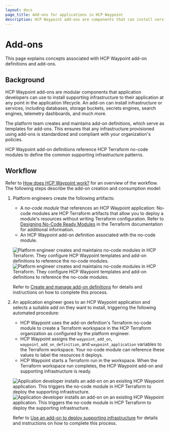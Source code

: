 ```yaml
---
layout: docs
page_title: Add-ons for applications in HCP Waypoint
description: HCP Waypoint add-ons are components that can install services, databases, storage, and other infrastructure during the application lifecycle. Learn how add-ons enhance your deployments.
---
```


# Add-ons

This page explains concepts associated with HCP Waypoint add-on definitions and add-ons.

## Background

HCP Waypoint add-ons are modular components that application developers can use to install supporting infrastructure to their application at any point in the application lifecycle. An add-on can install infrastructure or services, including databases, storage buckets, secrets engines, search engines, telemetry dashboards, and much more. 

The platform team creates and maintains add-on definitions, which serve as templates for add-ons. This ensures that any infrastructure provisioned using add-ons is standardized and compliant with your organization's policies.

HCP Waypoint add-on definitions reference HCP Terraform no-code modules to define the common supporting infrastructure patterns.

## Workflow

Refer to [How does HCP Waypoint work?](/hcp/docs/waypoint) for an overview of the workflow. The following steps describe the add-on creation and consumption model:

1. Platform engineers create the following artifacts:

    - A _no-code module_ that references an HCP Waypoint application: No-code modules are HCP Terraform artifacts that allow you to deploy a module's resources without writing Terraform configuration. Refer to [Designing No-Code Ready Modules](/terraform/cloud-docs/no-code-provisioning/module-design) in the Terraform documentation for additional information.
    - An HCP Waypoint add-on definition associated with the no-code module.

    ![Platform engineer creates and maintains no-code modules in HCP Terraform. They configure HCP Waypoint templates and add-on definitions to reference the no-code modules.](/img/docs/waypoint/diagram-platform-eng-addon-definition.png#light-theme-only)
    ![Platform engineer creates and maintains no-code modules in HCP Terraform. They configure HCP Waypoint templates and add-on definitions to reference the no-code modules.](/img/docs/waypoint/diagram-platform-eng-addon-definition-dark.png#dark-theme-only)

    Refer to [Create and manage add-on definitions](/hcp/docs/waypoint/concepts/add-ons) for details and instructions on how to complete this process.

1. An application engineer goes to an HCP Waypoint application and selects a suitable add on they want to install, triggering the following automated procedure:

      - HCP Waypoint uses the add-on definition's Terraform no-code module to create a Terraform workspace in the HCP Terraform organization as configured by the platform engineer.
      - HCP Waypoint assigns the `waypoint_add_on`, `waypoint_add_on_definition`, and `waypoint_application` variables to the Terraform workspace. Your no-code module can reference these values to label the resources it deploys.
      - HCP Waypoint starts a Terraform run in the workspace. When the Terraform workspace run completes, the HCP Waypoint add-on and supporting infrastructure is ready.

    ![Application developer installs an add-on on an existing HCP Waypoint application. This triggers the no-code module in HCP Terraform to deploy the supporting infrastructure.](/img/docs/waypoint/diagram-app-dev-addon.png#light-theme-only)
    ![Application developer installs an add-on on an existing HCP Waypoint application. This triggers the no-code module in HCP Terraform to deploy the supporting infrastructure.](/img/docs/waypoint/diagram-app-dev-addon-dark.png#dark-theme-only)

    Refer to [Use an add-on to deploy supporting infrastructure](/hcp/docs/waypoint/addon-use) for details and instructions on how to complete this process.
